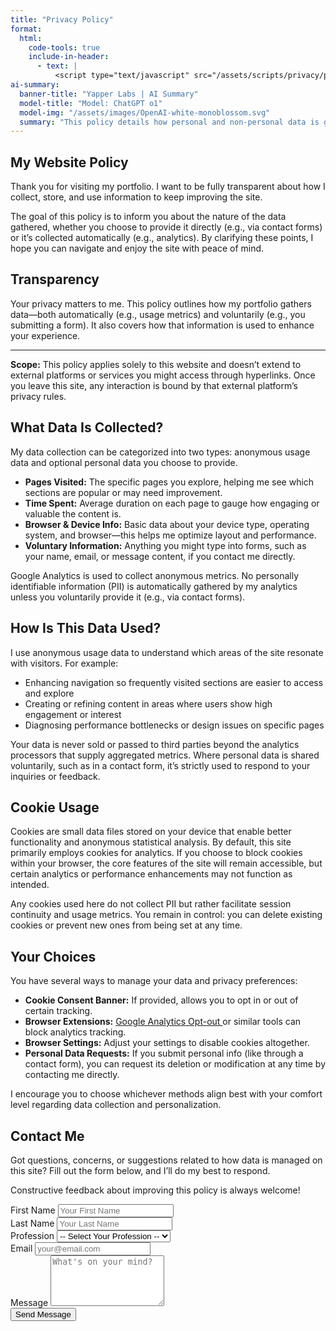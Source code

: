 ```yaml
---
title: "Privacy Policy"
format: 
  html:
    code-tools: true
    include-in-header: 
      - text: |
          <script type="text/javascript" src="/assets/scripts/privacy/privacyForm.js"></script>
ai-summary:
  banner-title: "Yapper Labs | AI Summary"
  model-title: "Model: ChatGPT o1"
  model-img: "/assets/images/OpenAI-white-monoblossom.svg"
  summary: "This policy details how personal and non-personal data is gathered, stored, and utilized on this site under a transparent, user-focused approach. Anonymous usage data helps improve navigation and content, while ensuring minimal disruption to your browsing. AI-assisted elements reflect thoughtful final edits, so if you're curious about the process or have concerns, you're encouraged to reach out."
---
```


```{=html}
<!-- Policy Container #1: Intro & Purpose -->
<section class="policy-block policy-section">
  <h2>My Website Policy</h2>
  <p>
    Thank you for visiting my portfolio. I want to be fully transparent about 
    how I collect, store, and use information to keep improving the site.
  </p>
  <p>
    The goal of this policy is to inform you about the nature of the data gathered, 
    whether you choose to provide it directly (e.g., via contact forms) or it’s 
    collected automatically (e.g., analytics). By clarifying these points, I 
    hope you can navigate and enjoy the site with peace of mind.
  </p>
</section>

<!-- Policy Container #2: Transparency -->
<section class="policy-block policy-section">
  <h2>Transparency</h2>
  <p>
    Your privacy matters to me. This policy outlines how my portfolio gathers data—both
    automatically (e.g., usage metrics) and voluntarily (e.g., you submitting a form).
    It also covers how that information is used to enhance your experience.
  </p>
  <hr />
  <p>
    <strong>Scope:</strong> This policy applies solely to this website and doesn’t extend 
    to external platforms or services you might access through hyperlinks. Once you leave 
    this site, any interaction is bound by that external platform’s privacy rules.
  </p>
</section>

<!-- Policy Container #3: What Data is Collected? -->
<section class="policy-block policy-section">
  <h2>What Data Is Collected?</h2>
  <p>
    My data collection can be categorized into two types: anonymous usage data and optional 
    personal data you choose to provide.
  </p>
  <ul>
    <li>
      <strong>Pages Visited:</strong> The specific pages you explore, helping me see 
      which sections are popular or may need improvement.
    </li>
    <li>
      <strong>Time Spent:</strong> Average duration on each page to gauge how engaging 
      or valuable the content is.
    </li>
    <li>
      <strong>Browser &amp; Device Info:</strong> Basic data about your device type, 
      operating system, and browser—this helps me optimize layout and performance.
    </li>
    <li>
      <strong>Voluntary Information:</strong> Anything you might type into forms, such as 
      your name, email, or message content, if you contact me directly.
    </li>
  </ul>
  <p>
    Google Analytics is used to collect anonymous metrics. No personally identifiable 
    information (PII) is automatically gathered by my analytics unless you voluntarily 
    provide it (e.g., via contact forms).
  </p>
</section>

<!-- Policy Container #4: How Is This Data Used? -->
<section class="policy-block policy-section">
  <h2>How Is This Data Used?</h2>
  <p>
    I use anonymous usage data to understand which areas of the site resonate with
    visitors. For example:
  </p>
  <ul>
    <li>
      Enhancing navigation so frequently visited sections are easier to access 
      and explore
    </li>
    <li>
      Creating or refining content in areas where users show high engagement 
      or interest
    </li>
    <li>
      Diagnosing performance bottlenecks or design issues on specific pages
    </li>
  </ul>
  <p>
    Your data is never sold or passed to third parties beyond the analytics 
    processors that supply aggregated metrics. Where personal data is shared 
    voluntarily, such as in a contact form, it’s strictly used to respond 
    to your inquiries or feedback.
  </p>
</section>

<!-- Policy Container #5: Cookie Usage -->
<section class="policy-block policy-section">
  <h2>Cookie Usage</h2>
  <p>
    Cookies are small data files stored on your device that enable better 
    functionality and anonymous statistical analysis. By default, this site 
    primarily employs cookies for analytics. If you choose to block cookies 
    within your browser, the core features of the site will remain accessible, 
    but certain analytics or performance enhancements may not function as intended.
  </p>
  <p>
    Any cookies used here do not collect PII but rather facilitate session 
    continuity and usage metrics. You remain in control: you can delete 
    existing cookies or prevent new ones from being set at any time.
  </p>
</section>

<!-- Policy Container #6: Your Choices -->
<section class="policy-block policy-section">
  <h2>Your Choices</h2>
  <p>
    You have several ways to manage your data and privacy preferences:
  </p>
  <ul>
    <li>
      <strong>Cookie Consent Banner:</strong> If provided, allows you to opt in 
      or out of certain tracking.
    </li>
    <li>
      <strong>Browser Extensions:</strong> 
      <a href="https://tools.google.com/dlpage/gaoptout" target="_blank" rel="noopener">
        Google Analytics Opt-out
      </a> 
      or similar tools can block analytics tracking.
    </li>
    <li>
      <strong>Browser Settings:</strong> Adjust your settings to disable cookies 
      altogether.
    </li>
    <li>
      <strong>Personal Data Requests:</strong> If you submit personal info (like 
      through a contact form), you can request its deletion or modification at 
      any time by contacting me directly.
    </li>
  </ul>
  <p>
    I encourage you to choose whichever methods align best with your comfort 
    level regarding data collection and personalization.
  </p>
</section>

<!-- Contact Form Section -->
<section class="policy-block policy-section policy-form-section">
  <h2 class="policy-form-heading">Contact Me</h2>
  <p class="policy-form-lead">
    Got questions, concerns, or suggestions related to how data is managed 
    on this site? Fill out the form below, and I’ll do my best to respond.
  </p>
  <p class="policy-form-lead">
    Constructive feedback about improving this policy is always welcome!
  </p>

  <!-- Form with submission handled by external JavaScript -->
  <form id="policyForm" class="policy-form">
    <input
      type="hidden"
      name="_next"
      value="https://www.datascienceyapper.com/content/forms/thank-you/"
    />

    <!-- First Name Field -->
    <div class="policy-form-group">
      <label for="firstName" class="policy-form-label">First Name</label>
      <input 
        type="text" 
        name="firstName" 
        id="firstName" 
        required 
        placeholder="Your First Name"
        class="policy-form-input"
      />
    </div>

    <!-- Last Name Field -->
    <div class="policy-form-group">
      <label for="lastName" class="policy-form-label">Last Name</label>
      <input 
        type="text" 
        name="lastName" 
        id="lastName" 
        required 
        placeholder="Your Last Name"
        class="policy-form-input"
      />
    </div>

    <!-- Profession Field -->
    <div class="policy-form-group">
      <label for="profession" class="policy-form-label">Profession</label>
      <select 
        name="profession" 
        id="profession" 
        required
        class="policy-form-input"
      >
        <option value="">-- Select Your Profession --</option>
        <option value="Student">Student</option>
        <option value="Instructor/Professor">Instructor/Professor</option>
        <option value="Recruiter">Recruiter</option>
        <option value="Professional">Professional</option>
        <option value="Other">Other</option>
      </select>
    </div>

    <!-- Email Field -->
    <div class="policy-form-group">
      <label for="email" class="policy-form-label">Email</label>
      <input
        type="email"
        name="_replyto"
        id="email"
        required
        placeholder="your@email.com"
        class="policy-form-input"
      />
    </div>

    <!-- Message Field -->
    <div class="policy-form-group">
      <label for="message" class="policy-form-label">Message</label>
      <textarea
        name="message"
        id="message"
        rows="5"
        required
        placeholder="What's on your mind?"
        class="policy-form-input"
      ></textarea>
    </div>

    <!-- Submit Button -->
    <button type="submit" class="policy-form-submit">
      Send Message
    </button>
    <!-- Loading message, initially hidden -->
    <div id="loadingMessage" style="display:none; margin-top:10px;">Please wait...</div>
  </form>
</section>
```